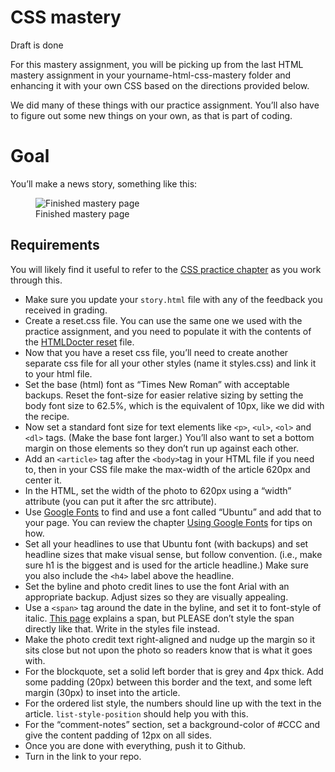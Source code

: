 # CSS mastery

::: callout
Draft is done
:::

For this mastery assignment, you will be picking up from the last HTML mastery assignment in your yourname-html-css-mastery folder and enhancing it with your own CSS based on the directions provided below.

We did many of these things with our practice assignment. You'll also have to figure out some new things on your own, as that is part of coding.

# Goal

You'll make a news story, something like this:

![Finished mastery page](images/css-mastery-example.gif)

## Requirements

::: callout-tip
You will likely find it useful to refer to the [CSS practice chapter](css-01-practice.qmd) as you work through this. 
:::

- Make sure you update your `story.html` file with any of the feedback you received in grading.
- Create a reset.css file. You can use the same one we used with the practice assignment, and you need to populate it with the contents of the [HTMLDocter reset](https://github.com/richclark/HTML5resetCSS/blob/master/reset.css) file.
- Now that you have a reset css file, you'll need to create another separate css file for all your other styles (name it styles.css) and link it to your html file.
- Set the base (html) font as "Times New Roman" with acceptable backups. Reset the font-size for easier relative sizing by setting the body font size to 62.5%, which is the equivalent of 10px, like we did with the recipe.
- Now set a standard font size for text elements like `<p>`, `<ul>`, `<ol>` and `<dl>` tags. (Make the base font larger.) You'll also want to set a bottom margin on those elements so they don't run up against each other.
- Add an `<article>` tag after the `<body>`tag in your HTML file if you need to, then in your CSS file make the max-width of the article 620px and center it.
- In the HTML, set the width of the photo to 620px using a "width" attribute (you can put it after the src attribute).
- Use [Google Fonts](https://fonts.google.com/) to find and use a font called "Ubuntu" and add that to your page. You can review the chapter [Using Google Fonts](a-google-fonts.qmd) for tips on how.
- Set all your headlines to use that Ubuntu font (with backups) and set headline sizes that make visual sense, but follow convention. (i.e., make sure h1 is the biggest and is used for the article headline.) Make sure you also include the `<h4>` label above the headline.
- Set the byline and photo credit lines to use the font Arial with an appropriate backup. Adjust sizes so they are visually appealing.
- Use a `<span>` tag around the date in the byline, and set it to font-style of italic. [This page](https://www.w3schools.com/tags/tag_span.asp) explains a span, but PLEASE don't style the span directly like that. Write in the styles file instead.
- Make the photo credit text right-aligned and nudge up the margin so it sits close but not upon the photo so readers know that is what it goes with.
- For the blockquote, set a solid left border that is grey and 4px thick. Add some padding (20px) between this border and the text, and some left margin (30px) to inset into the article.
- For the ordered list style, the numbers should line up with the text in the article. `list-style-position` should help you with this.
- For the "comment-notes" section, set a background-color of #CCC and give the content padding of 12px on all sides.
- Once you are done with everything, push it to Github.
- Turn in the link to your repo.
